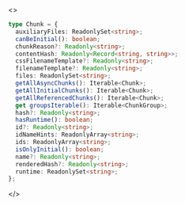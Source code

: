 <>

```ts
type Chunk = {
  auxiliaryFiles: ReadonlySet<string>;
  canBeInitial(): boolean;
  chunkReason?: Readonly<string>;
  contentHash: Readonly<Record<string, string>>;
  cssFilenameTemplate?: Readonly<string>;
  filenameTemplate?: Readonly<string>;
  files: ReadonlySet<string>;
  getAllAsyncChunks(): Iterable<Chunk>;
  getAllInitialChunks(): Iterable<Chunk>;
  getAllReferencedChunks(): Iterable<Chunk>;
  get groupsIterable(): Iterable<ChunkGroup>;
  hash?: Readonly<string>;
  hasRuntime(): boolean;
  id?: Readonly<string>;
  idNameHints: ReadonlyArray<string>;
  ids: ReadonlyArray<string>;
  isOnlyInitial(): boolean;
  name?: Readonly<string>;
  renderedHash?: Readonly<string>;
  runtime: ReadonlySet<string>;
};
```

</>
